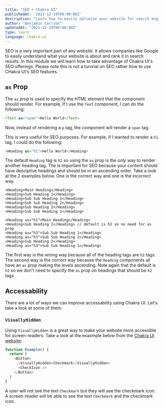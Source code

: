 ```yaml
---
title: "SEO + Chakra UI"
publishedAt: '2021-12-19T00:00:00Z'
description: "Learn how to easily optimize your website for search engine optimization (SEO) using Chakra UI."
author: "Benjamin Carlson"
updatedAt: "2021-12-19T00:00:00Z"
type: learn
language: chakra-ui
---
```


SEO is a very important part of any website. It allows companies like Google to easily understand what your website is about and rank it in search results. In this module we will learn how to take advantage of Chakra UI's SEO offerings. Please note this is not a turorial on SEO rather how to use CHakra UI's SEO features.

## `as` Prop

The `as` prop is used to specify the HTML element that the component should render. For example, if I use the `Text` component, I can do the following:

```javascript
<Text as="span">Hello World</Text>
```

Now, instead of rendering a `p` tag, the component will render a `span` tag.

This is very useful for SEO purposes. For example, if I wanted to render a `h1` tag, I could do the following:

```javascript
<Heading as="h1">Hello World</Heading>
```

The default `Heading` tag is `h2` so using the `as` prop is the *only* way to render another heading tag. The is important for SEO because your content should have desciptive headings and should be in an ascending order. Take a look at the 2 examples below. One is the correct way and one is the incorrect way.

```javascript:wrong&nbspway!
<Heading>Main Heading</Heading>
<Heading>Sub Heading 1</Heading>
<Heading>Sub Sub Heading 1</Heading>
<Heading>Sub Sub Heading 2</Heading>
<Heading>Sub Heading 2</Heading>
<Heading>Sub Sub Heading 1</Heading>
```

```javascript:correct&nbspway!
<Heading as="h1">Main Heading</Heading>
<Heading>Sub Heading 1</Heading> // default is h2 so no need for as prop
<Heading as="h3">Sub Sub Heading 1</Heading>
<Heading as="h3">Sub Sub Heading 2</Heading>
<Heading>Sub Heading 2</Heading>
<Heading as="h3">Sub Sub Heading 1</Heading>
```

The first way is the wrong way because all of the heading tags are `h2` tags. The second way is the correct way because the `Heading` components all have an `as` prop making the levels ascending. Note again that the default is `h2` so we don't need to specify the `as` prop on headings that should be `h2` tags.

## Accessability

There are a lot of ways we can improve accessability using Chakra UI. Let's take a look at some of them.

### `VisuallyHidden`

Using `VisuallyHidden` is a great way to make your website more accessible for screen-readers. Take a look at the exaxmple below from the [Chakra UI website](https://chakra-ui.com/docs/disclosure/visually-hidden#visuallyhidden-example):

```javascript
function Example() {
  return (
    <Button>
      <VisuallyHidden>Checkmark</VisuallyHidden>
      <CheckIcon />
    </Button>
  )
}
```

A user will not see the text `Checkmark` but they will see the checkmark icon. A screen-reader *will* be able to see the text `Checkmark` and the checkmark icon.
